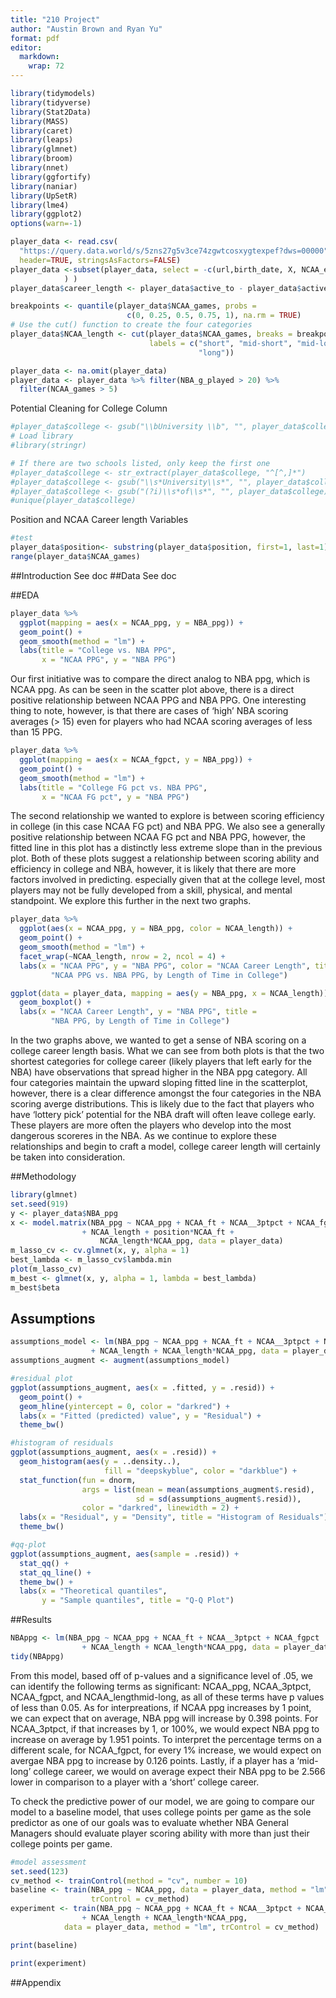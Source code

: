 ```yaml
---
title: "210 Project"
author: "Austin Brown and Ryan Yu"
format: pdf
editor: 
  markdown: 
    wrap: 72
---
```


```r
library(tidymodels)
library(tidyverse)
library(Stat2Data)
library(MASS)
library(caret)
library(leaps)
library(glmnet)
library(broom)
library(nnet)
library(ggfortify)
library(naniar)
library(UpSetR)
library(lme4)
library(ggplot2)
options(warn=-1)

```

```r
player_data <- read.csv(
  "https://query.data.world/s/5zns27g5v3ce74zgwtcosxygtexpef?dws=00000", 
  header=TRUE, stringsAsFactors=FALSE)
player_data <-subset(player_data, select = -c(url,birth_date, X, NCAA_efgpct
            ) )
player_data$career_length <- player_data$active_to - player_data$active_from

breakpoints <- quantile(player_data$NCAA_games, probs = 
                          c(0, 0.25, 0.5, 0.75, 1), na.rm = TRUE)
# Use the cut() function to create the four categories
player_data$NCAA_length <- cut(player_data$NCAA_games, breaks = breakpoints, 
                               labels = c("short", "mid-short", "mid-long", 
                                          "long"))

player_data <- na.omit(player_data)
player_data <- player_data %>% filter(NBA_g_played > 20) %>% 
  filter(NCAA_games > 5) 
```

Potential Cleaning for College Column

```r
#player_data$college <- gsub("\\bUniversity \\b", "", player_data$college)
# Load library
#library(stringr)

# If there are two schools listed, only keep the first one
#player_data$college <- str_extract(player_data$college, "^[^,]*")
#player_data$college <- gsub("\\s*University\\s*", "", player_data$college)
#player_data$college <- gsub("(?i)\\s*of\\s*", "", player_data$college)
#unique(player_data$college)
```

Position and NCAA Career length Variables

```r
#test
player_data$position<- substring(player_data$position, first=1, last=1)
range(player_data$NCAA_games)
```

##Introduction See doc ##Data See doc

##EDA

```r
player_data %>%
  ggplot(mapping = aes(x = NCAA_ppg, y = NBA_ppg)) +
  geom_point() +
  geom_smooth(method = "lm") + 
  labs(title = "College vs. NBA PPG", 
       x = "NCAA PPG", y = "NBA PPG")
```

Our first initiative was to compare the direct analog to NBA ppg, which
is NCAA ppg. As can be seen in the scatter plot above, there is a direct
positive relationship between NCAA PPG and NBA PPG. One interesting
thing to note, however, is that there are cases of 'high' NBA scoring
averages (> 15) even for players who had NCAA scoring averages of less
than 15 PPG.

```r
player_data %>%
  ggplot(mapping = aes(x = NCAA_fgpct, y = NBA_ppg)) +
  geom_point() +
  geom_smooth(method = "lm") + 
  labs(title = "College FG pct vs. NBA PPG", 
       x = "NCAA FG pct", y = "NBA PPG")
```
The second relationship we wanted to explore is between scoring efficiency in 
college (in this case NCAA FG pct) and NBA PPG. We also see a generally positive
relationship between NCAA FG pct and NBA PPG, however, the fitted line in this
plot has a distinctly less extreme slope than in the previous plot. Both of 
these plots suggest a relationship between scoring ability and efficiency in 
college and NBA, however, it is likely that there are more factors involved in
predicting. especially given that at the college level, most players may not
be fully developed from a skill, physical, and mental standpoint. We explore 
this further in the next two graphs. 

```r
player_data %>% 
  ggplot(aes(x = NCAA_ppg, y = NBA_ppg, color = NCAA_length)) +
  geom_point() +
  geom_smooth(method = "lm") + 
  facet_wrap(~NCAA_length, nrow = 2, ncol = 4) +
  labs(x = "NCAA PPG", y = "NBA PPG", color = "NCAA Career Length", title = 
         "NCAA PPG vs. NBA PPG, by Length of Time in College")
```

```r
ggplot(data = player_data, mapping = aes(y = NBA_ppg, x = NCAA_length)) +
  geom_boxplot() +
  labs(x = "NCAA Career Length", y = "NBA PPG", title = 
         "NBA PPG, by Length of Time in College")
```
In the two graphs above, we wanted to get a sense of NBA scoring on a college 
career length basis. What we can see from both plots is that the two shortest
categories for college career (likely players that left early for the NBA) have
observations that spread higher in the NBA ppg category. All four categories 
maintain the upward sloping fitted line in the scatterplot, however, there is 
a clear difference amongst the four categories in the NBA scoring averge 
distributions. This is likely due to the fact that players who have 'lottery 
pick' potential for the NBA draft will often leave college early. These players
are more often the players who develop into the most dangerous scoreres in the 
NBA. As we continue to explore these relationships and begin to craft a model,
college career length will certainly be taken into consideration.

##Methodology
```r
library(glmnet)
set.seed(919)
y <- player_data$NBA_ppg
x <- model.matrix(NBA_ppg ~ NCAA_ppg + NCAA_ft + NCAA__3ptpct + NCAA_fgpct
                + NCAA_length + position*NCAA_ft + 
                    NCAA_length*NCAA_ppg, data = player_data)
m_lasso_cv <- cv.glmnet(x, y, alpha = 1)
best_lambda <- m_lasso_cv$lambda.min
plot(m_lasso_cv)
m_best <- glmnet(x, y, alpha = 1, lambda = best_lambda)
m_best$beta
```
## Assumptions
```r
assumptions_model <- lm(NBA_ppg ~ NCAA_ppg + NCAA_ft + NCAA__3ptpct + NCAA_fgpct
                  + NCAA_length + NCAA_length*NCAA_ppg, data = player_data)
assumptions_augment <- augment(assumptions_model)

#residual plot
ggplot(assumptions_augment, aes(x = .fitted, y = .resid)) + 
  geom_point() + 
  geom_hline(yintercept = 0, color = "darkred") + 
  labs(x = "Fitted (predicted) value", y = "Residual") + 
  theme_bw()
```
```r
#histogram of residuals
ggplot(assumptions_augment, aes(x = .resid)) + 
  geom_histogram(aes(y = ..density..), 
                     fill = "deepskyblue", color = "darkblue") + 
  stat_function(fun = dnorm, 
                args = list(mean = mean(assumptions_augment$.resid),
                            sd = sd(assumptions_augment$.resid)),
                color = "darkred", linewidth = 2) +
  labs(x = "Residual", y = "Density", title = "Histogram of Residuals") + 
  theme_bw()
```
```r
#qq-plot
ggplot(assumptions_augment, aes(sample = .resid)) +
  stat_qq() + 
  stat_qq_line() + 
  theme_bw() + 
  labs(x = "Theoretical quantiles", 
       y = "Sample quantiles", title = "Q-Q Plot")
```

##Results
```r
NBAppg <- lm(NBA_ppg ~ NCAA_ppg + NCAA_ft + NCAA__3ptpct + NCAA_fgpct
                + NCAA_length + NCAA_length*NCAA_ppg, data = player_data)
tidy(NBAppg)
```
From this model, based off of p-values and a significance level of .05, we can 
identify the following terms as significant: NCAA_ppg, NCAA_3ptpct, 
NCAA_fgpct, and NCAA_lengthmid-long, as all of these terms have p values of less
than 0.05. As for interpreations, if NCAA ppg increases by 1 point, we can 
expect that on average, NBA ppg will increase by 0.398 points. For NCAA_3ptpct,
if that increases by 1, or 100%, we would expect NBA ppg to increase on average
by 1.951 points. To interpret the percentage terms on a different scale, for 
NCAA_fgpct, for every 1% increase, we would expect on avergae NBA ppg to 
increase by 0.126 points. Lastly, if a player has a 'mid-long' college career,
we would on average expect their NBA ppg to be 2.566 lower in comparison to a
player with a 'short' college career.

To check the predictive power of our model, we are going to compare our model to
a baseline model, that uses college points per game as the sole predictor as one
of our goals was to evaluate whether NBA General Managers should evaluate player
scoring ability with more than just their college points per game. 
```r
#model assessment
set.seed(123)
cv_method <- trainControl(method = "cv", number = 10)
baseline <- train(NBA_ppg ~ NCAA_ppg, data = player_data, method = "lm", 
                  trControl = cv_method)
experiment <- train(NBA_ppg ~ NCAA_ppg + NCAA_ft + NCAA__3ptpct + NCAA_fgpct
                + NCAA_length + NCAA_length*NCAA_ppg, 
            data = player_data, method = "lm", trControl = cv_method)
```

```r
print(baseline)
```

```r
print(experiment)
```
##Appendix
